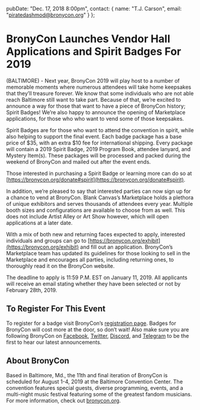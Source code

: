   pubDate: "Dec. 17, 2018 8:00pm",
  contact: {
    name: "T.J. Carson",
    email: "piratedashmod@bronycon.org"
  }
};

# BronyCon Launches Vendor Hall Applications and Spirit Badges For 2019

(BALTIMORE) - Next year, BronyCon 2019 will play host to a number of memorable moments where numerous attendees will take home keepsakes that they’ll treasure forever. We know that some individuals who are not able reach Baltimore still want to take part. Because of that, we’re excited to announce a way for those that want to have a piece of BronyCon history; Spirit Badges! We’re also happy to announce the opening of Marketplace applications, for those who who want to vend some of those keepsakes.

Spirit Badges are for those who want to attend the convention in spirit, while also helping to support the final event. Each badge package has a base price of $35, with an extra $10 fee for international shipping. Every package will contain a 2019 Spirit Badge, 2019 Program Book, attendee lanyard, and Mystery Item(s). These packages will be processed and packed during the weekend of BronyCon and mailed out after the event ends.

Those interested in purchasing a Spirit Badge or learning more can do so at [https://bronycon.org/donate#spirit](https://bronycon.org/donate#spirit).

In addition, we’re pleased to say that interested parties can now sign up for a chance to vend at BronyCon. Blank Canvas’s Marketplace holds a plethora of unique exhibitors and serves thousands of attendees every year. Multiple booth sizes and configurations are available to choose from as well. This does not include Artist Alley or Art Show however, which will open applications at a later date.

With a mix of both new and returning faces expected to apply, interested individuals and groups can go to [https://bronycon.org/exhibit](https://bronycon.org/exhibit) and fill out an application. BronyCon’s Marketplace team has updated its guidelines for those looking to sell in the Marketplace and encourages all parties, including returning ones, to thoroughly read it on the BronyCon website.

The deadline to apply is 11:59 P.M. EST on January 11, 2019. All applicants will receive an email stating whether they have been selected or not by February 28th, 2019.

## To Register For This Event

To register for a badge visit BronyCon’s [registration page](http://bronycon.org#register). Badges for BronyCon will cost more at the door, so don’t wait! Also make sure you are following BronyCon on [Facebook](https://www.facebook.com/BronyCon), [Twitter](https://twitter.com/bronycon), [Discord](https://twitter.com/bronycon), and [Telegram](https://t.me/BronyCon) to be the first to hear our latest announcements.

## About BronyCon

Based in Baltimore, Md., the 11th and final iteration of BronyCon is scheduled for August 1-4, 2019 at the Baltimore Convention Center. The convention features special guests, diverse programming, events, and a multi-night music festival featuring some of the greatest fandom musicians. For more information, check out [bronycon.org](https://bronycon.org).
